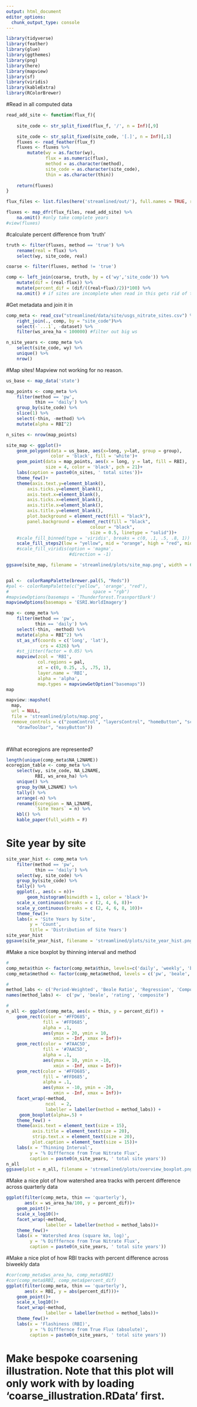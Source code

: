 ```yaml
---
output: html_document
editor_options: 
  chunk_output_type: console
---
```

```r
library(tidyverse)
library(feather)
library(glue)
library(ggthemes)
library(png)
library(here)
library(mapview)
library(sf)
library(viridis)
library(kableExtra)
library(RColorBrewer)

```

#Read in all computed data
```r
read_add_site <- function(flux_f){
    
    site_code <- str_split_fixed(flux_f, '/', n = Inf)[,9]

    site_code <- str_split_fixed(site_code, '[.]', n = Inf)[,1]
    fluxes <- read_feather(flux_f) 
    fluxes <- fluxes %>%
        mutate(wy = as.factor(wy),
               flux = as.numeric(flux),
               method = as.character(method),
               site_code = as.character(site_code),
               thin = as.character(thin))
    
    return(fluxes)
}

flux_files <- list.files(here('streamlined/out/'), full.names = TRUE, recursive = T)

fluxes <- map_dfr(flux_files, read_add_site) %>%
    na.omit() #only take complete years
#view(fluxes)
```


#calculate percent difference from 'truth' 
```r
truth <- filter(fluxes, method == 'true') %>%
    rename(real = flux) %>%
    select(wy, site_code, real)

coarse <- filter(fluxes, method != 'true')

comp <- left_join(coarse, truth, by = c('wy','site_code')) %>%
    mutate(dif = (real-flux)) %>%
    mutate(percent_dif = (dif/((real+flux)/2))*100) %>%
    na.omit() # if sites are incomplete when read in this gets rid of them

```

#Get metadata and join it in
```r
comp_meta <- read_csv("streamlined/data/site/usgs_nitrate_sites.csv") %>%
    right_join(., comp, by = "site_code")%>%
    select(-`...1`, -dataset) %>%
    filter(ws_area_ha < 100000) #filter out big ws

n_site_years <- comp_meta %>%
    select(site_code, wy) %>%
    unique() %>%
    nrow()
```

#Map sites! Mapview not working for no reason.
```r
us_base <- map_data('state')

map_points <- comp_meta %>%
    filter(method == 'pw',
           thin == 'daily') %>%
    group_by(site_code) %>%
    slice(1) %>%
    select(-thin, -method) %>%
    mutate(alpha = RBI^2)

n_sites <- nrow(map_points)

site_map <- ggplot()+
    geom_polygon(data = us_base, aes(x=long, y=lat, group = group),
                 color = 'black', fill = 'white')+
    geom_point(data = map_points, aes(x = long, y = lat, fill = RBI),
               size = 4, color = 'black', pch = 21)+
    labs(caption = paste0(n_sites, ' total sites'))+
    theme_few()+
    theme(axis.text.y=element_blank(),
        axis.ticks.y=element_blank(),
        axis.text.x=element_blank(),
        axis.ticks.x=element_blank(),
        axis.title.x=element_blank(),
        axis.title.y=element_blank(),
        plot.background = element_rect(fill = "black"),
        panel.background = element_rect(fill = "black",
                                colour = "black",
                                size = 0.5, linetype = "solid"))+
    #scale_fill_binned(type = 'viridis', breaks = c(0, .1, .5, .8, 1))
    scale_fill_steps2(low = "yellow", mid = "orange", high = "red", midpoint = .02)
    #scale_fill_viridis(option = 'magma',
                        #direction = -1) 

ggsave(site_map, filename = 'streamlined/plots/site_map.png', width = 6, height = 3)


pal <-  colorRampPalette(brewer.pal(5, "Reds"))
#pal <- colorRampPalette(c("yellow", 'orange', "red"),
#                                space = "rgb")
#mapviewOptions(basemaps = 'Thunderforest.TrasnportDark')
mapviewOptions(basemaps = 'ESRI.WorldImagery')

map <- comp_meta %>%
    filter(method == 'pw',
           thin == 'daily') %>%
    select(-thin, -method) %>%
    mutate(alpha = RBI^2) %>%
    st_as_sf(coords = c('long', 'lat'),
             crs = 4326) %>%
    #st_jitter(factor = 0.05) %>%
    mapview(zcol = 'RBI',
            col.regions = pal, 
            at = c(0, 0.25, .5, .75, 1),
            layer.name = 'RBI',
            alpha = 'alpha',
            map.types = mapviewGetOption("basemaps"))
map

mapview::mapshot(
  map,
  url = NULL,
  file = 'streamlined/plots/map.png',
  remove_controls = c("zoomControl", "layersControl", "homeButton", "scaleBar",
    "drawToolbar", "easyButton"))

   
```

#What ecoregions are represented?
```r
length(unique(comp_meta$NA_L2NAME))
ecoregion_table <- comp_meta %>%
    select(wy, site_code, NA_L2NAME,
           RBI, ws_area_ha) %>%
    unique() %>%
    group_by(NA_L2NAME) %>%
    tally() %>%
    arrange(-n) %>%
    rename(Ecoregion = NA_L2NAME,
           `Site Years` = n) %>%
    kbl() %>%
    kable_paper(full_width = F)
```

# Site year by site
```r
site_year_hist <- comp_meta %>%
    filter(method == 'pw',
           thin == 'daily') %>%
    select(wy, site_code) %>%
    group_by(site_code) %>%
    tally() %>%
    ggplot(., aes(x = n))+
        geom_histogram(binwidth = 1, color = 'black')+
    scale_x_continuous(breaks = c (2, 4, 6, 8))+
    scale_y_continuous(breaks = c (2, 4, 6, 8, 10))+
    theme_few()+
    labs(x = 'Site Years by Site',
         y = 'Count',
         title = 'Distribution of Site Years')
site_year_hist
ggsave(site_year_hist, filename = 'streamlined/plots/site_year_hist.png')
```

#Make a nice boxplot by thinning interval and method
```r
#
comp_meta$thin <- factor(comp_meta$thin, levels=c('daily', 'weekly', 'biweekly', 'monthly', 'quarterly'))
comp_meta$method <- factor(comp_meta$method, levels = c('pw', 'beale', 'rating', 'composite'))

#
method_labs <- c('Period-Weighted', 'Beale Ratio', 'Regression', 'Composite')
names(method_labs) <-  c('pw', 'beale', 'rating', 'composite')

#
n_all <- ggplot(comp_meta, aes(x = thin, y = percent_dif)) + 
    geom_rect(color = '#FFD685',
              fill = '#FFD685',
              alpha = .1,
              aes(ymax = 20, ymin = 10, 
                  xmin = -Inf, xmax = Inf))+
    geom_rect(color = '#7AAC5D',
              fill = '#7AAC5D',
              alpha = .1,
              aes(ymax = 10, ymin = -10, 
                  xmin = -Inf, xmax = Inf))+
    geom_rect(color = '#FFD685',
              fill = '#FFD685',
              alpha = .1,
              aes(ymax = -10, ymin = -20, 
                  xmin = -Inf, xmax = Inf))+
    facet_wrap(~method, 
               ncol  = 2,
               labeller = labeller(method = method_labs)) +
     geom_boxplot(alpha=.5) +
    theme_few() +
    theme(axis.text = element_text(size = 15),
          axis.title = element_text(size = 20),
          strip.text.x = element_text(size = 20),
          plot.caption = element_text(size = 15))+
    labs(x = 'Thinning Interval', 
         y = '% Difffernce from True Nitrate Flux',
         caption = paste0(n_site_years, ' total site years'))
n_all
ggsave(plot = n_all, filename = 'streamlined/plots/overview_boxplot.png', height = 6, width = 10)
```

#Make a nice plot of how watershed area tracks with percent difference across quarterly data
```r
ggplot(filter(comp_meta, thin == 'quarterly'), 
       aes(x = ws_area_ha/100, y = percent_dif))+
    geom_point()+
    scale_x_log10()+
    facet_wrap(~method,
               labeller = labeller(method = method_labs))+
    theme_few()+
    labs(x = 'Watershed Area (square km, log)', 
         y = '% Difffernce from True Nitrate Flux',
         caption = paste0(n_site_years, ' total site years'))
```

#Make a nice plot of how RBI tracks with percent difference across biweekly data
```r
#cor(comp_meta$ws_area_ha, comp_meta$RBI)
#cor(comp_meta$RBI, comp_meta$percent_dif)
ggplot(filter(comp_meta, thin == 'quarterly'), 
       aes(x = RBI, y = abs(percent_dif)))+
    geom_point()+
    scale_x_log10()+
    facet_wrap(~method,
               labeller = labeller(method = method_labs))+
    theme_few()+
    labs(x = 'Flashiness (RBI)', 
         y = '% Difffernce from True Flux (absolute)',
         caption = paste0(n_site_years, ' total site years'))
```

# Make bespoke coarsening illustration. Note that this plot will only work with by loading 'coarse_illustration.RData' first.
```r

```

